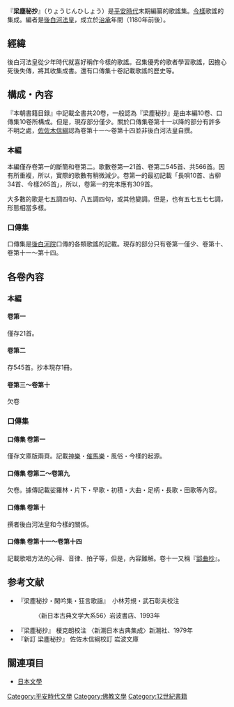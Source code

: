 『'''梁塵秘抄'''』（りょうじんひしょう）是[[平安時代|平安時代]]末期編纂的歌謠集。[[今樣|今樣]]歌謠的集成。編者是[[後白河天皇|後白河法皇]]，成立於[[治承|治承]]年間（1180年前後）。

== 經緯 ==
後白河法皇從少年時代就喜好稱作今樣的歌謠。召集優秀的歌者學習歌謠，因擔心死後失傳，將其收集成書。還有口傳集十卷記載歌謠的歷史等。

== 構成・內容 ==
『本朝書籍目録』中記載全書共20卷，一般認為『梁塵秘抄』是由本編10卷、口傳集10卷所構成。但是，現存部分僅少。關於口傳集卷第十一以降的部分有許多不明之處，[[佐佐木信綱|佐佐木信綱]]認為卷第十一～卷第十四並非後白河法皇自撰。

=== 本編 ===
本編僅存卷第一的斷簡和卷第二。歌數卷第一21首、卷第二545首、共566首。因有所重複，所以，實際的歌數有稍微減少。卷第一的最初記載「長唄10首、古柳34首、今樣265首」，所以，卷第一的完本應有309首。

大多數的歌是七五調四句、八五調四句，或其他變調。但是，也有五七五七七調，形態相當多樣。

=== 口傳集 ===
口傳集是[[後白河天皇|後白河院]]口傳的各類歌謠的記載。現存的部分只有卷第一僅少、卷第十、卷第十一～第十四。

== 各卷內容 ==
=== 本編 ===
==== 卷第一 ====
僅存21首。

==== 卷第二 ====
存545首。抄本現存1冊。

==== 卷第三～卷第十 ====
欠卷

=== 口傳集 ===
==== 口傳集 卷第一 ====
僅存文庫版兩頁。記載[[神樂|神樂]]・[[催馬樂|催馬樂]]・風俗・今樣的起源。

==== 口傳集 卷第二～卷第九 ====
欠卷。據傳記載娑羅林・片下・早歌・初積・大曲・足柄・長歌・田歌等內容。

==== 口傳集 卷第十 ====
撰者後白河法皇和今樣的關係。

==== 口傳集 卷第十一～卷第十四 ====
記載歌唱方法的心得、音律、拍子等，但是，內容難解。卷十一又稱『[[郢曲抄|郢曲抄]]』。

== 参考文献 ==
*『梁塵秘抄・閑吟集・狂言歌謡』　小林芳規・武石彰夫校注
*:〈新日本古典文学大系56〉岩波書店、1993年
*『梁塵秘抄』 榎克朗校注 〈新潮日本古典集成〉新潮社、1979年
*『新訂 梁塵秘抄』 佐佐木信綱校訂 岩波文庫

== 關連項目 ==
*[[日本文學|日本文學]]

[[Category:平安時代文學|Category:平安時代文學]]
[[Category:佛教文學|Category:佛教文學]]
[[Category:12世紀書籍|Category:12世紀書籍]]